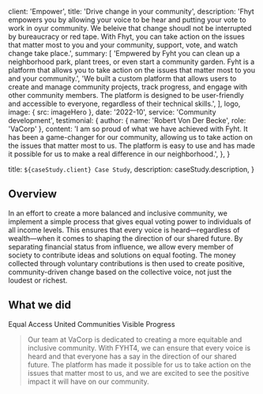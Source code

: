 
  client: 'Empower',
  title: 'Drive change in your community',
  description:
    'Fhyt empowers you by allowing your voice to be hear and putting your vote to work in oyur community. We beleive that change shoudl not be interrupted by bureaucracy or red tape. With Fhyt, you can take action on the issues that matter most to you and your community, support, vote, and watch change take place.',
  summary: [
    'Empwered by Fyht you can clean up a neighborhood park, plant trees, or even start a community garden. Fyht is a platform that allows you to take action on the issues that matter most to you and your community.',
    'We built a custom platform that allows users to create and manage community projects, track progress, and engage with other community members. The platform is designed to be user-friendly and accessible to everyone, regardless of their technical skills.',
  ],
  logo,
  image: { src: imageHero },
  date: '2022-10',
  service: 'Community development',
  testimonial: {
    author: { name: 'Robert Von Der Becke', role: 'VaCorp' },
    content:
      'I am so proud of what we have achieved with Fyht. It has been a game-changer for our community, allowing us to take action on the issues that matter most to us. The platform is easy to use and has made it possible for us to make a real difference in our neighborhood.',
  },
}

  title: `${caseStudy.client} Case Study`,
  description: caseStudy.description,
}

## Overview

In an effort to create a more balanced and inclusive community, we implement a simple process that gives equal voting power to individuals of all income levels. This ensures that every voice is heard—regardless of wealth—when it comes to shaping the direction of our shared future. By separating financial status from influence, we allow every member of society to contribute ideas and solutions on equal footing. The money collected through voluntary contributions is then used to create positive, community-driven change based on the collective voice, not just the loudest or richest.
## What we did

<TagList>
  <TagListItem>Equal Access</TagListItem>
  <TagListItem>United Communities</TagListItem>
  <TagListItem>Visible Progress</TagListItem>
</TagList>

<Blockquote
  author={{ name: 'Ryann Von Der Becke', role: 'Vice President' }}
  image={{ src: imageEmilySelman }}
>
  Our team at VaCorp is dedicated to creating a more equitable and inclusive community. With FYHT4, we can ensure that every voice is heard and that everyone has a say in the direction of our shared future. The platform has made it possible for us to take action on the issues that matter most to us, and we are excited to see the positive impact it will have on our community.
</Blockquote>

<StatList>
  <StatListItem value="34%" label="Fewer transactions" />
  <StatListItem value="10%" label="Slower transactions" />
  <StatListItem value="1000ms" label="Transaction latency" />
  <StatListItem value="3" label="Active nodes" />
</StatList>
